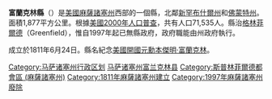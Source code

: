 {{noteTA
|G1=US
}}
{{Otheruses|富蘭克林縣|subject=美國麻薩諸塞州的一個縣|other=同名的地名}}
{{Infobox U.S. County
|county  = 富蘭克林縣
|state = 麻薩諸塞州
|en county  = Franklin County
|en state = Massachusetts
|seal =
|map = Map of Massachusetts highlighting Franklin County.svg
|map size = 200
|founded = 1811
|seat = 無
|area km = 1878
|area land km = 1810
|area water km = 65
|area percentage = 3.5%
|census yr = 2020
|pop = 71,029
|density_sq_mi = 101.6
|density_km2 = 39.2
|web = www.co.franklin.ma.us
}}

'''富蘭克林縣'''（{{lang-en|Franklin County}}）是[[美國|美國]][[麻薩諸塞州|麻薩諸塞州]]西部的一個縣，北鄰[[新罕布什爾州|新罕布什爾州]]和[[佛蒙特州|佛蒙特州]]。面積1,877平方公里。根據[[美國2000年人口普查|美國2000年人口普查]]，共有人口71,535人。縣治[[格林菲爾德_(麻薩諸塞州)|格林菲爾德]]（Greenfield），惟自1997年起已無縣政府，政府職能由州政府執行。

成立於1811年6月24日。縣名紀念[[美國開國元勳|美國開國元勳]][[本傑明·富蘭克林|本傑明·富蘭克林]]。

{{Massachusetts}}

{{DEFAULTSORT:Franklin County, Massachusetts}}
[[Category:马萨诸塞州行政区划|Category:马萨诸塞州行政区划]]
[[Category:马萨诸塞州富兰克林县|]]
[[Category:斯普林菲爾德都會區_(麻薩諸塞州)|Category:斯普林菲爾德都會區 (麻薩諸塞州)]]
[[Category:1811年麻薩諸塞州建立|Category:1811年麻薩諸塞州建立]]
[[Category:1997年麻薩諸塞州廢除|Category:1997年麻薩諸塞州廢除]]

{{Massachusetts-geo-stub}}
